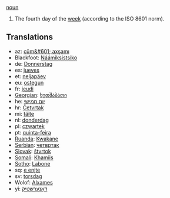 [[noun]]

#The fourth day of the [[week]] (according to the ISO 8601 norm).

==Translations==
*az: [[cüm&#601; axşamı]]
*Blackfoot: [[Náámiksistsiko]]
*de: [[Donnerstag]]
*es: [[jueves]]
*et: [[neljapäev]]
*eu: [[ostegun]]
*fr: [[jeudi]]
*[[Georgian]]: [[ხუთშაბათი]]
*he: [[יום חמישי]]
*hr: [[Četvrtak]]
*mi: [[täite]]
*nl: [[donderdag]]
*pl: [[czwartek]]
*pt: [[quinta-feira]]
*[[Ruanda]]: [[Kwakane]]
*[[Serbian]]: [[четвртак]]
*[[Slovak]]: [[štvrtok]]
*[[Somali]]: [[Khamiis]]
*[[Sotho]]: [[Labone]]
*sq: [[e enjte]]
*sv: [[torsdag]]
*Wolof: [[Alxames]]
*yi: [[דאָנערשטיק]]